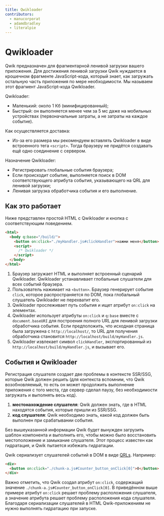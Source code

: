 ```yaml
---
title: Qwikloader
contributors:
  - manucorporat
  - adamdbradley
  - literalpie
---
```


# Qwikloader

Qwik предназначен для фрагментарной ленивой загрузки вашего приложения. Для достижения ленивой загрузки Qwik нуждается в крошечном фрагменте JavaScript-кода, который знает, как загружать остальную часть приложения по мере необходимости. Мы называем этот фрагмент JavaScript-кода Qwikloader.

Qwikloader:

- Маленький: около 1 Кб (минифицированный);
- Быстрый: он выполняется менее чем за 5 мс даже на мобильных устройствах (первоначальные затраты, а не затраты на каждое событие).

Как осуществляется доставка:

- Из-за его размера мы рекомендуем вставлять Qwikloader в виде встроенного тега `<script>`. Тогда браузеру не придётся создавать ещё одно соединение с сервером.

Назначение Qwikloader:

- Регистрировать глобальные события браузера;
- Если происходит событие, выполняется поиск в DOM соответствующего атрибута события, указывающего на QRL для ленивой загрузки;
- Ленивая загрузка обработчика события и его выполнение.

## Как это работает

Ниже представлен простой HTML с Qwikloader и кнопка с соответствующим поведением.

```html
<html>
  <body q:base="/build/">
    <button on:click="./myHandler.js#clickHandler">нажми меня</button>
    <script>
      /* Qwikloader */
    </script>
  </body>
</html>
```

1. Браузер загружает HTML и выполняет встроенный сценарий Qwikloader. Qwikloader устанавливает глобальные слушатели для всех событий браузера.
2. Пользователь нажимает на `<button>`. Браузер генерирует событие `click`, которое распространяется по DOM, пока глобальный слушатель Qwikloader не перехватит его.
3. Qwikloader прослеживает путь события и ищет атрибут `on:click` на элементах.
4. Qwikloader использует атрибуты `on:click` и `q:base` вместе с `document.baseURI` для построения полного URL для ленивой загрузки обработчика события. Если предположить, что исходная страница была загружена с `http://localhost/`, то URL для получения обработчика становится `http://localhost/build/myHandler.js`.
5. Qwikloader извлекает символ `clickHandler`, экспортированный из `http://localhost/build/myHandler.js`, и вызывает его.

## События и Qwikloader

Регистрация слушателя создает две проблемы в контексте SSR/SSG, которые Qwik должен решить (для контекста вспомним, что Qwik возобновляемый, то есть он может продолжить выполнение приложения с того места, где сервер сделал паузу, без необходимости загружать и выполнять весь код).

1. **местонахождение слушателя**: Qwik должен знать, где в HTML находятся события, которые пришли из SSR/SSG.
2. **код слушателя**: Qwik необходимо знать, какой код должен быть выполнен при срабатывании события.

Без вышеуказанной информации Qwik будет вынужден загрузить шаблон компонента и выполнить его, чтобы можно было восстановить местоположение и замыкание слушателя. Этот процесс известен как гидратация, и Qwik пытается избежать гидратации.

Qwik сериализует слушателей событий в DOM в виде [QRLs](../qrl/index.mdx). Например:

```html
<div>
  <button on:click="./chunk-a.js#Counter_button_onClick[0]">0</button>
</div>
```

Важно отметить, что Qwik создал атрибут `on:click`, содержащий значение `./chunk-a.js#Counter_button_onClick[0]`. В приведённом выше примере атрибут `on:click` решает проблему расположения слушателя, а значение атрибута решает проблему расположения кода слушателя. Благодаря сериализации слушателей в HTML Qwik-приложениям не нужно выполнять гидратацию при запуске.
